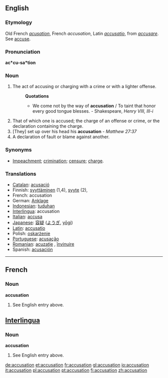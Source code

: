 ==English==

===Etymology===
Old French ''[[acusation]]'', French ''accusation'', Latin ''[[accusatio]]'', from ''[[accusare]]''. See [[accuse]].

===Pronunciation===
'''ac*cu-sa*tion'''

===Noun===
{{en-noun}}

# The act of accusing or charging with a crime or with a lighter offense.
#:'''Quotations'''
#:*We come not by the way of '''accusation''' / To taint that honor every good tongue blesses. - Shakespeare, ''Henry VIII, III-i''
# That of which one is accused; the charge of an offense or crime, or the declaration containing the charge.
# [They] set up over his head his '''accusation''' - ''Matthew 27:37''
# A declaration of fault or blame against another.

===Synonyms===
*[[Impeachment]]; [[crimination]]; [[censure]]; [[charge]].

===Translations===
*[[Catalan]]: [[acusació]] {{f}}
*Finnish: [[syyttäminen]] (1,4), [[syyte]] (2), 
*French: accusation
*German: [[Anklage]] {{f}}
*[[Indonesian]]: [[tuduh]]an
*[[Interlingua]]: accusation
*[[Italian]]: [[accusa]] {{f}}
*[[Japanese]]: [[容疑]] ([[ようぎ]], [[yōgi]])
*[[Latin]]: [[accusatio]]
*Polish: [[oskarżenie]] {{n}}
*[[Portuguese]]: [[acusação]] {{f}}
*[[Romanian]]: [[acuzaţie]] {{f}}, [[învinuire]] {{f}}
*Spanish: [[acusación]] {{f}}

----

==French==

===Noun===
'''accusation'''
# See English entry above.

==[[Interlingua]]==

===Noun===
'''accusation'''
# See English entry above.

[[de:accusation]]
[[et:accusation]]
[[fr:accusation]]
[[gl:accusation]]
[[io:accusation]]
[[it:accusation]]
[[pl:accusation]]
[[pt:accusation]]
[[fi:accusation]]
[[zh:accusation]]